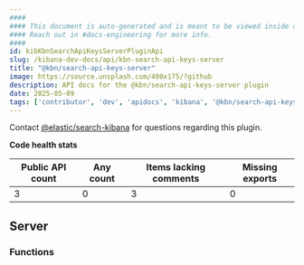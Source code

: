 ```yaml
---
####
#### This document is auto-generated and is meant to be viewed inside our experimental, new docs system.
#### Reach out in #docs-engineering for more info.
####
id: kibKbnSearchApiKeysServerPluginApi
slug: /kibana-dev-docs/api/kbn-search-api-keys-server
title: "@kbn/search-api-keys-server"
image: https://source.unsplash.com/400x175/?github
description: API docs for the @kbn/search-api-keys-server plugin
date: 2025-05-09
tags: ['contributor', 'dev', 'apidocs', 'kibana', '@kbn/search-api-keys-server']
---
```




Contact [@elastic/search-kibana](https://github.com/orgs/elastic/teams/search-kibana) for questions regarding this plugin.

**Code health stats**

| Public API count  | Any count | Items lacking comments | Missing exports |
|-------------------|-----------|------------------------|-----------------|
| 3 | 0 | 3 | 0 |

## Server

### Functions
<DocDefinitionList data={kbnSearchApiKeysServerObj.server.functions}/>


